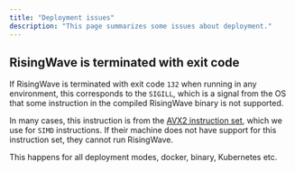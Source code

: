 ```yaml
---
title: "Deployment issues"
description: "This page summarizes some issues about deployment."
---
```


## RisingWave is terminated with exit code

If RisingWave is terminated with exit code `132` when running in any environment, this corresponds to the `SIGILL`, which is a signal from the OS that some instruction in the compiled RisingWave binary is not supported.

In many cases, this instruction is from the [AVX2 instruction set](https://en.wikipedia.org/wiki/Advanced%5FVector%5FExtensions), which we use for `SIMD` instructions. If their machine does not have support for this instruction set, they cannot run RisingWave.

This happens for all deployment modes, docker, binary, Kubernetes etc.
